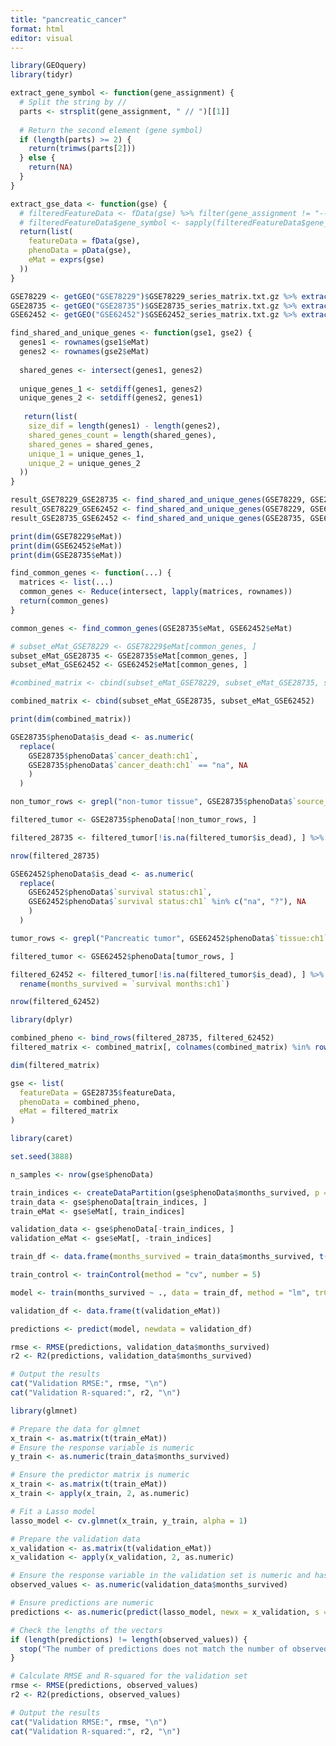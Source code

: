 ```yaml
---
title: "pancreatic_cancer"
format: html
editor: visual
---
```


```r

library(GEOquery) 
library(tidyr)
```

```r

extract_gene_symbol <- function(gene_assignment) {
  # Split the string by //
  parts <- strsplit(gene_assignment, " // ")[[1]]
  
  # Return the second element (gene symbol)
  if (length(parts) >= 2) {
    return(trimws(parts[2]))
  } else {
    return(NA)
  }
}

extract_gse_data <- function(gse) {
  # filteredFeatureData <- fData(gse) %>% filter(gene_assignment != "---")
  # filteredFeatureData$gene_symbol <- sapply(filteredFeatureData$gene_assignment, extract_gene_symbol)
  return(list(
    featureData = fData(gse),
    phenoData = pData(gse),
    eMat = exprs(gse)
  ))
}

GSE78229 <- getGEO("GSE78229")$GSE78229_series_matrix.txt.gz %>% extract_gse_data()
GSE28735 <- getGEO("GSE28735")$GSE28735_series_matrix.txt.gz %>% extract_gse_data()
GSE62452 <- getGEO("GSE62452")$GSE62452_series_matrix.txt.gz %>% extract_gse_data()


```

```r
find_shared_and_unique_genes <- function(gse1, gse2) {
  genes1 <- rownames(gse1$eMat)
  genes2 <- rownames(gse2$eMat)
  
  shared_genes <- intersect(genes1, genes2)
  
  unique_genes_1 <- setdiff(genes1, genes2)
  unique_genes_2 <- setdiff(genes2, genes1)
  
   return(list(
    size_dif = length(genes1) - length(genes2),
    shared_genes_count = length(shared_genes),
    shared_genes = shared_genes,
    unique_1 = unique_genes_1,
    unique_2 = unique_genes_2
  )) 
}

result_GSE78229_GSE28735 <- find_shared_and_unique_genes(GSE78229, GSE28735)
result_GSE78229_GSE62452 <- find_shared_and_unique_genes(GSE78229, GSE62452)
result_GSE28735_GSE62452 <- find_shared_and_unique_genes(GSE28735, GSE62452)

print(dim(GSE78229$eMat))
print(dim(GSE62452$eMat))
print(dim(GSE28735$eMat))
```

```r
find_common_genes <- function(...) {
  matrices <- list(...)
  common_genes <- Reduce(intersect, lapply(matrices, rownames))
  return(common_genes)
}

common_genes <- find_common_genes(GSE28735$eMat, GSE62452$eMat)

# subset_eMat_GSE78229 <- GSE78229$eMat[common_genes, ]
subset_eMat_GSE28735 <- GSE28735$eMat[common_genes, ]
subset_eMat_GSE62452 <- GSE62452$eMat[common_genes, ]

#combined_matrix <- cbind(subset_eMat_GSE78229, subset_eMat_GSE28735, subset_eMat_GSE62452)

combined_matrix <- cbind(subset_eMat_GSE28735, subset_eMat_GSE62452)

print(dim(combined_matrix))
```

```r

GSE28735$phenoData$is_dead <- as.numeric(
  replace(
    GSE28735$phenoData$`cancer_death:ch1`, 
    GSE28735$phenoData$`cancer_death:ch1` == "na", NA
    )
  )

non_tumor_rows <- grepl("non-tumor tissue", GSE28735$phenoData$`source_name_ch1`)

filtered_tumor <- GSE28735$phenoData[!non_tumor_rows, ]

filtered_28735 <- filtered_tumor[!is.na(filtered_tumor$is_dead), ] %>% rename(months_survived = `survival_month:ch1`)

nrow(filtered_28735)
```

```r
GSE62452$phenoData$is_dead <- as.numeric(
  replace(
    GSE62452$phenoData$`survival status:ch1`,
    GSE62452$phenoData$`survival status:ch1` %in% c("na", "?"), NA
    )
  )

tumor_rows <- grepl("Pancreatic tumor", GSE62452$phenoData$`tissue:ch1`)

filtered_tumor <- GSE62452$phenoData[tumor_rows, ]

filtered_62452 <- filtered_tumor[!is.na(filtered_tumor$is_dead), ] %>%
  rename(months_survived = `survival months:ch1`)

nrow(filtered_62452)
```

```r
library(dplyr)

combined_pheno <- bind_rows(filtered_28735, filtered_62452)
filtered_matrix <- combined_matrix[, colnames(combined_matrix) %in% rownames(combined_pheno)]

dim(filtered_matrix)

gse <- list(
  featureData = GSE28735$featureData,
  phenoData = combined_pheno,
  eMat = filtered_matrix
)
```

```r
library(caret)

set.seed(3888)

n_samples <- nrow(gse$phenoData)

train_indices <- createDataPartition(gse$phenoData$months_survived, p = 0.8, list = FALSE)
train_data <- gse$phenoData[train_indices, ]
train_eMat <- gse$eMat[, train_indices]

validation_data <- gse$phenoData[-train_indices, ]
validation_eMat <- gse$eMat[, -train_indices]

train_df <- data.frame(months_survived = train_data$months_survived, t(train_eMat))

train_control <- trainControl(method = "cv", number = 5)

model <- train(months_survived ~ ., data = train_df, method = "lm", trControl = train_control)

validation_df <- data.frame(t(validation_eMat))

predictions <- predict(model, newdata = validation_df)

rmse <- RMSE(predictions, validation_data$months_survived)
r2 <- R2(predictions, validation_data$months_survived)

# Output the results
cat("Validation RMSE:", rmse, "\n")
cat("Validation R-squared:", r2, "\n")
```

```r
library(glmnet)

# Prepare the data for glmnet
x_train <- as.matrix(t(train_eMat))
# Ensure the response variable is numeric
y_train <- as.numeric(train_data$months_survived)

# Ensure the predictor matrix is numeric
x_train <- as.matrix(t(train_eMat))
x_train <- apply(x_train, 2, as.numeric)

# Fit a Lasso model
lasso_model <- cv.glmnet(x_train, y_train, alpha = 1)

# Prepare the validation data
x_validation <- as.matrix(t(validation_eMat))
x_validation <- apply(x_validation, 2, as.numeric)

# Ensure the response variable in the validation set is numeric and has no missing values
observed_values <- as.numeric(validation_data$months_survived)

# Ensure predictions are numeric
predictions <- as.numeric(predict(lasso_model, newx = x_validation, s = "lambda.min"))

# Check the lengths of the vectors
if (length(predictions) != length(observed_values)) {
  stop("The number of predictions does not match the number of observed values.")
}

# Calculate RMSE and R-squared for the validation set
rmse <- RMSE(predictions, observed_values)
r2 <- R2(predictions, observed_values)

# Output the results
cat("Validation RMSE:", rmse, "\n")
cat("Validation R-squared:", r2, "\n")
```
